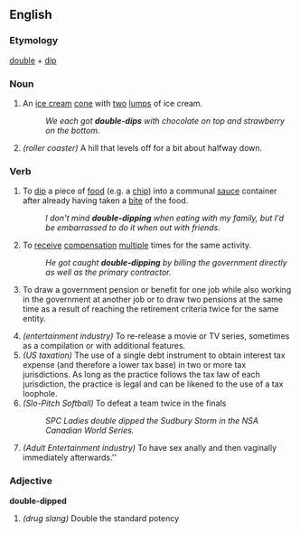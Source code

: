 ==English==

===Etymology===
[[double]] + [[dip]]

===Noun===
{{en-noun}}

# {{informal}} An [[ice cream]] [[cone]] with [[two]] [[lump]]s of ice cream.
#:''We each got '''double-dips''' with chocolate on top and strawberry on the bottom.''
# ''(roller coaster)'' A hill that levels off for a bit about halfway down.

===Verb===
{{en-verb|double-dip|p|ed}}

# {{informal}} To [[dip]] a piece of [[food]] (e.g. a [[chip]]) into a communal [[sauce]] container after already having taken a [[bite]] of the food.
#:''I don't mind '''double-dipping''' when eating with my family, but I'd be embarrassed to do it when out with friends.''
# {{informal}} To [[receive]] [[compensation]] [[multiple]] times for the same activity.
#:''He got caught '''double-dipping''' by billing the government directly as well as the primary contractor.''
# {{informal}} To draw a government pension or benefit for one job while also working in the government at another job or to draw two pensions at the same time as a result of reaching the retirement criteria twice for the same entity.
# ''(entertainment industry)'' To re-release a movie or TV series, sometimes as a compilation or with additional features.
# ''(US taxation)'' The use of a single debt instrument to obtain interest tax expense (and therefore a lower tax base) in two or more tax jurisdictions.  As long as the practice follows the tax law of each jurisdiction, the practice is legal and can be likened to the use of a tax loophole.
# ''(Slo-Pitch Softball)'' To defeat a team twice in the finals
#: ''SPC Ladies double dipped the Sudbury Storm in the NSA Canadian World Series.''
# {{rfv}} ''(Adult Entertainment industry)'' To have sex anally and then vaginally immediately afterwards.''

===Adjective===
'''double-dipped'''
# ''(drug slang)'' Double the standard potency